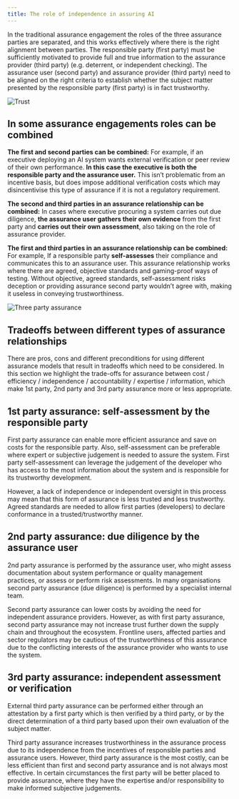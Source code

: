 ```yaml
---
title: The role of independence in assuring AI
---
```



<CookieBanner />

In the traditional assurance engagement the roles of the <OutboundLink href="https://www.icaew.com/technical/audit-and-assurance/assurance/process/scoping/what-is-feasible/three-party-relationship">three assurance parties </OutboundLink>are separated, and this works effectively where there is the right alignment between parties. The responsible party (first party) must be sufficiently motivated to provide full and true information to the assurance provider (third party) (e.g. deterrent, or independent checking). The assurance user (second party) and assurance provider (third party) need to be aligned on the right criteria to establish whether the subject matter presented by the responsible party (first party) is in fact trustworthy.

![Trust](./images/trust.png)

## In some assurance engagements roles can be <OutboundLink href="https://q-audit.com.au/differences-third-party-second-party-first-party-audits/">combined</OutboundLink>

**The first and second parties can be combined:** For example, if an executive deploying an AI system wants external verification or peer review of their own performance. **In this case the executive is both the responsible party and the assurance user.** This isn’t problematic from an incentive basis, but does impose additional verification costs which may disincentivise this type of assurance if it is not a regulatory requirement.

**The second and third parties in an assurance relationship can be combined:** In cases where executive procuring a system carries out due diligence, **the assurance user gathers their own evidence** from the first party and **carries out their own assessment**, also taking on the role of assurance provider.

**The first and third parties in an assurance relationship can be combined:** For example, If a responsible party **self-assesses** their compliance and communicates this to an assurance user. This assurance relationship works where there are agreed, objective standards and gaming-proof ways of testing. Without objective, agreed standards, self-assessment risks deception or providing assurance second party wouldn’t agree with, making it useless in conveying trustworthiness.

![Three party assurance](./images/three-party.png)

## Tradeoffs between different types of assurance relationships

There are pros, cons and different preconditions for using different assurance models that result in tradeoffs which need to be considered. In this section we highlight the trade-offs for assurance between cost / efficiency / independence / accountability / expertise / information, which make 1st party, 2nd party and 3rd party assurance more or less appropriate.

## 1st party assurance: self-assessment by the responsible party

First party assurance can enable more efficient assurance and save on costs for the responsible party. Also, self-assessment can be preferable where expert or subjective judgement is needed to assure the system. First party self-assessment can leverage the judgement of the developer who has access to the most information about the system and is responsible for its trustworthy development.

However, a lack of independence or independent oversight in this process may mean that this form of assurance is less trusted and less trustworthy. Agreed standards are needed to allow first parties (developers) to declare conformance in a trusted/trustworthy manner.

## 2nd party assurance: due diligence by the assurance user

2nd party assurance is performed by the assurance user, who might assess documentation about system performance or quality management practices, or assess or perform risk assessments. In many organisations second party assurance (due diligence) is performed by a specialist internal team.

Second party assurance can lower costs by avoiding the need for independent assurance providers. However, as with first party assurance, second party assurance may not increase trust further down the supply chain and throughout the ecosystem. Frontline users, affected parties and sector regulators may be cautious of the trustworthiness of this assurance due to the conflicting interests of the assurance provider who wants to use the system.

## 3rd party assurance: independent assessment or verification

External third party assurance can be performed either through an attestation by a first party which is then verified by a third party, or by the direct determination of a third party based upon their own evaluation of the subject matter.

Third party assurance increases trustworthiness in the assurance process due to its independence from the incentives of responsible parties and assurance users. However, third party assurance is the most costly, can be less efficient than first and second party assurance and is not always most effective. In certain circumstances the first party will be better placed to provide assurance, where they have the expertise and/or responsibility to make informed subjective judgements.

<License />
